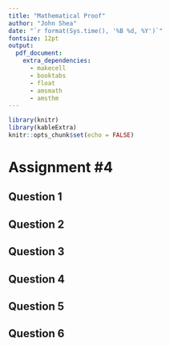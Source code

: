 ```yaml
---
title: "Mathematical Proof"
author: "John Shea"
date: "`r format(Sys.time(), '%B %d, %Y')`"
fontsize: 12pt
output:
  pdf_document:
    extra_dependencies:
      - makecell
      - booktabs
      - float
      - amsmath
      - amsthm
---
```


```r
library(knitr)
library(kableExtra)
knitr::opts_chunk$set(echo = FALSE)
```

# Assignment \#4

## Question 1

\input{question_1.tex}

## Question 2

\input{question_2.tex}

## Question 3

## Question 4

## Question 5

## Question 6

